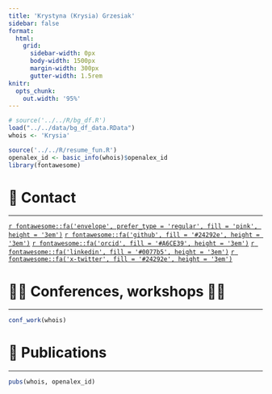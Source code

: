 ```yaml
---
title: 'Krystyna (Krysia) Grzesiak'
sidebar: false
format:
  html:
    grid:
      sidebar-width: 0px
      body-width: 1500px
      margin-width: 300px
      gutter-width: 1.5rem
knitr:
  opts_chunk:
    out.width: '95%'
---
```

    
```r
# source('../../R/bg_df.R')
load("../../data/bg_df_data.RData")
whois <- 'Krysia'

source('../../R/resume_fun.R')
openalex_id <- basic_info(whois)$openalex_id
library(fontawesome)
```



<!-- # 📝 **Bio** -->

<!-- ------------------------------------------------------------------------ -->

<!-- `r stringr::str_flatten(basic_info(whois)$bio)` -->

# 📱 **Contact**

------------------------------------------------------------------------

[`r fontawesome::fa('envelope', prefer_type = 'regular', fill = 'pink', height = '3em')`](mailto:krystyna.grzesiak@math.uni.wroc.pl)
[`r fontawesome::fa('github', fill = '#24292e', height = '3em')`](https://github.com/KrystynaGrzesiak)
[`r fontawesome::fa('orcid', fill = '#A6CE39', height = '3em')`](https://orcid.org/0000-0003-2581-7722)
[`r fontawesome::fa('linkedin', fill = '#0077b5', height = '3em')`](https://www.linkedin.com/in/krystyna-grzesiak-7bb290189/)
[`r fontawesome::fa('x-twitter', fill = '#24292e', height = '3em')`](https://x.com/krystyna_grz)


<!-- # 🚀 **Research stays** -->

<!-- ------------------------------------------------------------------------ -->

<!-- ```{r, echo=FALSE, message=FALSE} -->
<!-- research_stay(whois) -->
<!-- ``` -->

<!-- # 💻🧫 **Experience** -->
  
<!-- ------------------------------------------------------------------------ -->
    
<!-- ```{r, echo=FALSE, message=FALSE} -->
<!-- work(whois) -->
<!-- ``` -->

<!-- # 🎓 **Education** -->

<!-- ------------------------------------------------------------------------ -->

<!-- `r stringr::str_flatten(education(whois)$new_col)` -->

# 👏🏻 **Conferences, workshops** 🤝🏻 

------------------------------------------------------------------------

```r
conf_work(whois)
```


#  📖 **Publications**

------------------------------------------------------------------------

```r
pubs(whois, openalex_id)
```


<!-- # 🧑🏻‍🔬 **Other activities** -->

<!-- ------------------------------------------------------------------------ -->

<!-- `r stringr::str_flatten(other_act(whois)$new_col)` -->

